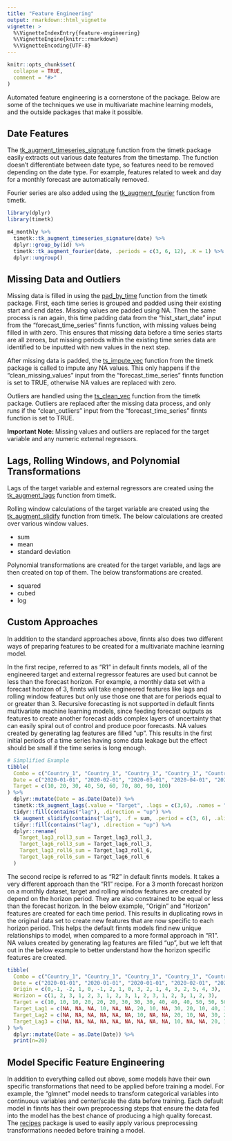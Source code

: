 ```yaml
---
title: "Feature Engineering"
output: rmarkdown::html_vignette
vignette: >
  %\VignetteIndexEntry{feature-engineering}
  %\VignetteEngine{knitr::rmarkdown}
  %\VignetteEncoding{UTF-8}
---
```


```r
knitr::opts_chunk$set(
  collapse = TRUE,
  comment = "#>"
)
```

Automated feature engineering is a cornerstone of the package. Below are some of the techniques we use in multivariate machine learning models, and the outside packages that make it possible. 

## Date Features

The [tk_augment_timeseries_signature](https://business-science.github.io/timetk/reference/tk_augment_timeseries.html) function from the timetk package easily extracts out various date features from the timestamp. The function doesn't differentiate between date type, so features need to be removed depending on the date type. For example, features related to week and day for a monthly forecast are automatically removed. 

Fourier series are also added using the [tk_augment_fourier](https://business-science.github.io/timetk/reference/tk_augment_fourier.html) function from timetk. 

```r
library(dplyr)
library(timetk)

m4_monthly %>%
  timetk::tk_augment_timeseries_signature(date) %>%
  dplyr::group_by(id) %>%
  timetk::tk_augment_fourier(date, .periods = c(3, 6, 12), .K = 1) %>%
  dplyr::ungroup()
```


## Missing Data and Outliers

Missing data is filled in using the [pad_by_time](https://business-science.github.io/timetk/reference/pad_by_time.html) function from the timetk package. First, each time series is grouped and padded using their existing start and end dates. Missing values are padded using NA. Then the same process is ran again, this time padding data from the "hist_start_date" input from the "forecast_time_series" finnts function, with missing values being filled in with zero. This ensures that missing data before a time series starts are all zeroes, but missing periods within the existing time series data are identified to be inputted with new values in the next step. 

After missing data is padded, the [ts_impute_vec](https://business-science.github.io/timetk/reference/ts_impute_vec.html) function from the timetk package is called to impute any NA values. This only happens if the "clean_missing_values" input from the "forecast_time_series" finnts function is set to TRUE, otherwise NA values are replaced with zero. 

Outliers are handled using the [ts_clean_vec](https://business-science.github.io/timetk/reference/ts_clean_vec.html) function from the timetk package. Outliers are replaced after the missing data process, and only runs if the "clean_outliers" input from the "forecast_time_series" finnts function is set to TRUE. 

**Important Note: ** Missing values and outliers are replaced for the target variable and any numeric external regressors.  

## Lags, Rolling Windows, and Polynomial Transformations

Lags of the target variable and external regressors are created using the [tk_augment_lags](https://business-science.github.io/timetk/reference/tk_augment_lags.html) function from timetk. 

Rolling window calculations of the target variable are created using the [tk_augment_slidify](https://business-science.github.io/timetk/reference/tk_augment_slidify.html) function from timetk. The below calculations are created over various window values. 

- sum
- mean
- standard deviation

Polynomial transformations are created for the target variable, and lags are then created on top of them. The below transformations are created. 

- squared
- cubed
- log

## Custom Approaches

In addition to the standard approaches above, finnts also does two different ways of preparing features to be created for a multivariate machine learning model. 

In the first recipe, referred to as "R1" in default finnts models, all of the engineered target and external regressor features are used but cannot be less than the forecast horizon. For example, a monthly data set with a forecast horizon of 3, finnts will take engineered features like lags and rolling window features but only use those one that are for periods equal to or greater than 3. Recursive forecasting is not supported in default finnts multivariate machine learning models, since feeding forecast outputs as features to create another forecast adds complex layers of uncertainty that can easily spiral out of control and produce poor forecasts. NA values created by generating lag features are filled "up". This results in the first initial periods of a time series having some data leakage but the effect should be small if the time series is long enough. 

```r
# Simplified Example
tibble(
  Combo = c("Country_1", "Country_1", "Country_1", "Country_1", "Country_1", "Country_1", "Country_1", "Country_1", "Country_1", "Country_1"), 
  Date = c("2020-01-01", "2020-02-01", "2020-03-01", "2020-04-01", "2020-05-01", "2020-06-01", "2020-07-01", "2020-08-01", "2020-09-01", "2020-10-01"), 
  Target = c(10, 20, 30, 40, 50, 60, 70, 80, 90, 100)
) %>%
  dplyr::mutate(Date = as.Date(Date)) %>%
  timetk::tk_augment_lags(.value = "Target", .lags = c(3,6), .names = "auto") %>%
  tidyr::fill(contains("lag"), .direction = "up") %>%
  tk_augment_slidify(contains("lag"), .f = sum, .period = c(3, 6), .align = "right") %>%
  tidyr::fill(contains("lag"), .direction = "up") %>%
  dplyr::rename(
    Target_lag3_roll3_sum = Target_lag3_roll_3, 
    Target_lag6_roll3_sum = Target_lag6_roll_3, 
    Target_lag3_roll6_sum = Target_lag3_roll_6, 
    Target_lag6_roll6_sum = Target_lag6_roll_6
  )

```


The second recipe is referred to as "R2" in default finnts models. It takes a very different approach than the "R1" recipe. For a 3 month forecast horizon on a monthly dataset, target and rolling window features are created by depend on the horizon period. They are also constrained to be equal or less than the forecast horizon. In the below example, "Origin" and "Horizon" features are created for each time period. This results in duplicating rows in the original data set to create new features that are now specific to each horizon period. This helps the default finnts models find new unique relationships to model, when compared to a more formal approach in "R1". NA values created by generating lag features are filled "up", but we left that out in the below example to better understand how the horizon specific features are created.

```r

tibble(
  Combo = c("Country_1", "Country_1", "Country_1", "Country_1", "Country_1", "Country_1", "Country_1", "Country_1", "Country_1", "Country_1", "Country_1", "Country_1", "Country_1", "Country_1", "Country_1", "Country_1", "Country_1", "Country_1"), 
  Date = c("2020-01-01", "2020-01-01", "2020-01-01", "2020-02-01", "2020-02-01", "2020-02-01", "2020-03-01", "2020-03-01", "2020-03-01", "2021-04-01", "2021-04-01", "2021-04-01", "2020-05-01", "2020-05-01", "2020-05-01", "2021-06-01", "2021-06-01", "2021-06-01"), 
  Origin = c(0,-1, -2, 1, 0, -1, 2, 1, 0, 3, 2, 1, 4, 3, 2, 5, 4, 3), 
  Horizon = c(1, 2, 3, 1, 2, 3, 1, 2, 3, 1, 2, 3, 1, 2, 3, 1, 2, 3), 
  Target = c(10, 10, 10, 20, 20, 20, 30, 30, 30, 40, 40, 40, 50, 50, 50, 60, 60, 60), 
  Target_Lag1 = c(NA, NA, NA, 10, NA, NA, 20, 10, NA, 30, 20, 10, 40, 30, 20, 50, 40, 30), 
  Target_Lag2 = c(NA, NA, NA, NA, NA, NA, 10, NA, NA, 20, 10, NA, 30, 20, 10, 40, 30, 20), 
  Target_Lag3 = c(NA, NA, NA, NA, NA, NA, NA, NA, NA, 10, NA, NA, 20, 10, NA, 30, 20, 10)
) %>%
  dplyr::mutate(Date = as.Date(Date)) %>%
  print(n=20)

```


## Model Specific Feature Engineering

In addition to everything called out above, some models have their own specific transformations that need to be applied before training a model. For example, the "glmnet" model needs to transform categorical variables into continuous variables and center/scale the data before training. Each default model in finnts has their own preprocessing steps that ensure the data fed into the model has the best chance of producing a high quality forecast. The [recipes](https://recipes.tidymodels.org/) package is used to easily apply various preprocessing transformations needed before training a model. 
